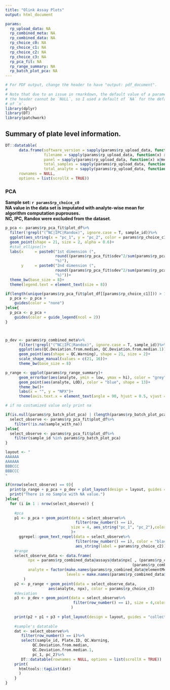 ```yaml
---
title: "Olink Assay Plots"
output: html_document

params:
  rp_upload_data: NA
  rp_combined_meta: NA
  rp_combined_data: NA
  rp_choice_c0: NA
  rp_choice_c1: NA
  rp_choice_c2: NA
  rp_choice_c3: NA
  rp_pca_fit: NA
  rp_range_summary: NA
  rp_batch_plot_pca: NA
---
```


```r
# For PDF output, change the header to have "output: pdf_document".
#
# Note that due to an issue in rmarkdown, the default value of a parameter in
# the header cannot be `NULL`, so I used a default of `NA` for the default value
# of `n`.
library(dplyr)
library(DT)
library(patchwork)
```


## Summary of plate level information.


```r
DT::datatable(
      data.frame(software_version = sapply(params$rp_upload_data, function(x) x@metadata$software_version) %>% unlist(),
                 filename = sapply(params$rp_upload_data, function(x) x$file_name[1]) %>% unlist(),
                 panel = sapply(params$rp_upload_data, function(x) x@metadata$panel)%>% unlist(),
                 total_samples = sapply(params$rp_upload_data, function(x) ncol(x)) %>% unlist(),
                 total_analyte = sapply(params$rp_upload_data, function(x) nrow(x)) %>% unlist()),
      rownames = NULL,
      options = list(scrollX = TRUE))
```
 
### PCA

**Sample set: `r params$rp_choice_c0`**    
**NA value in the data set is imputated with analyte-wise mean for algorithm computation puprouses.**    
**NC, IPC, Randox were excluded from the dataset**.    

```r

p_pca <- params$rp_pca_fit$plot_df%>%
  filter(!grepl("(^NC|IPC|Randox)", ignore.case = T, sample_id))%>%
  ggplot(aes_string(x = "pc_1", y = "pc_2", color = params$rp_choice_c1))+
  geom_point(shape = 21, size = 2, alpha = 0.6)+
  #stat_ellipse()+
  labs(x     = paste0("1st dimension (",
                      round((params$rp_pca_fit$sdev^2/sum(params$rp_pca_fit$sdev^2))[1] * 100),
                      "%)"),
       y     = paste0("2nd dimension (",
                      round((params$rp_pca_fit$sdev^2/sum(params$rp_pca_fit$sdev^2))[2] * 100),
                      "%)"))+
  theme_bw(base_size = 8)+
  theme(legend.text = element_text(size = 8))

if(length(unique(params$rp_pca_fit$plot_df[[params$rp_choice_c1]])) > 10){
  p_pca <- p_pca + 
    guides(color = "none")
}else{
  p_pca <- p_pca +
    guides(color = guide_legend(ncol = 2))
}



p_dev <- params$rp_combined_meta%>%
      filter(!grepl("(^NC|IPC|Randox)", ignore.case = T, sample_id))%>%
      ggplot(aes(QC.Deviation.from.median, QC.Deviation.from.median.1))+
      geom_point(aes(shape = QC.Warning), shape = 21, size = 2)+
      scale_shape_manual(values = c(21, 16))+
      theme_bw(base_size = 8)

p_range <- ggplot(params$rp_range_summary)+
      geom_errorbar(aes(analyte, ymin = low, ymax = hi), color = "grey")+
      geom_point(aes(analyte, LOD), color = "blue", shape = 13)+
      theme_bw()+
      labs(x = "", y = "NPX")+
      theme(axis.text.x = element_text(angle = 90, hjust = 0.5, vjust = 0.5, size = 6))
```

```r
# if no costumized value only print na

if(is.null(params$rp_batch_plot_pca) | (length(params$rp_batch_plot_pca) == 0)){
  select_observe <- params$rp_pca_fit$plot_df%>%
    filter(!is.na(sample_with_na))
}else{
  select_observe <- params$rp_pca_fit$plot_df%>%
    filter(sample_id %in% params$rp_batch_plot_pca)
}

layout <- "
AAAAAA
AAAAAA
BBBCCC
BBBCCC
"

if(nrow(select_observe) == 0){
  print(p_range + p_pca + p_dev + plot_layout(design = layout, guides = "collect") & theme(legend.position="bottom", legend.box="vertical"))
  print("There is no Sample with NA value.")
}else{
  for (i in 1 : nrow(select_observe)) {
    
    #pca
    p1 <- p_pca + geom_point(data = select_observe%>%
                               filter(row_number() == i), 
                             size = 4, aes_string("pc_1", "pc_2"),color = params$rp_choice_c3
                             )+
      ggrepel::geom_text_repel(data = select_observe%>%
                               filter(row_number() == i), color = "black",
                               aes_string(label = params$rp_choice_c2))
    #range
    select_observe_data <- data.frame(
          npx = params$rp_combined_data@assays@data$npx[ , (params$rp_combined_meta$sample_id == select_observe[i, "sample_id"]) &
                                                        (params$rp_combined_meta$Plate.ID == select_observe[i, "Plate.ID"])],
          analyte = factor(make.names(params$rp_combined_data@elementMetadata$Analyt), 
                           levels = make.names(params$rp_combined_data@elementMetadata$Analyt))
        )
    p2 <- p_range + geom_point(data = select_observe_data,
                   aes(analyte, npx), color = params$rp_choice_c3)
    #deviation
    p3 <- p_dev + geom_point(data = select_observe%>%
                              filter(row_number() == i), size = 4,color = params$rp_choice_c3
                             )
    
    print(p2 + p1 + p3 + plot_layout(design = layout, guides = "collect") & theme(legend.position="bottom", legend.box="vertical"))
    
    #sample's datatable
    dat <- select_observe%>%
       filter(row_number() == i)%>%
       select(sample_id, Plate.ID, QC.Warning, 
            QC.Deviation.from.median, 
            QC.Deviation.from.median.1,
            pc_1, pc_2)%>%
       DT::datatable(rownames = NULL, options = list(scrollX = TRUE))
    print(
      htmltools::tagList(dat)
      )
    } 
}
  


```

